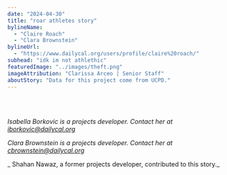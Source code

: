 ```yaml
---
date: "2024-04-30"
title: "roar athletes story"
bylineName:
  - "Claire Roach"
  - "Clara Brownstein"
bylineUrl:
  - "https://www.dailycal.org/users/profile/claire%20roach/"
subhead: "idk im not athlethic"
featuredImage: "../images/theft.png"
imageAttribution: "Clarissa Arceo | Senior Staff"
aboutStory: "Data for this project come from UCPD."
---
```



<br />

<TheftsPerYearBarChart />

<br />

_Isabella Borkovic is a projects developer. Contact her at [iborkovic@dailycal.org](mailto:iborkovic@dailycal.org)_

_Clara Brownstein is a projects developer. Contact her at [cbrownstein@dailycal.org](mailto:cbrownsteinc@dailycal.org)_

_ Shahan Nawaz, a former projects developer, contributed to this story._

